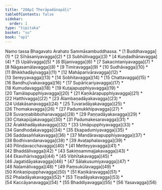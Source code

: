 ```yaml
---
title: "20Ap1 Therāpadānapāḷi"
tableOfContents: false
sidebar:
  order: 1
type: "tipitaka"
basket: "su"
book: "ap1"
---
```


<Paragraph number="1" type="center" book="ap1">
Namo tassa Bhagavato Arahato Sammāsambuddhassa.

</Paragraph>

<TableOfContents book="ap1" section="20">
* [1 Buddhavagga](1)
* [2 Sīhāsaniyavagga](2)
* [3 Subhūtivagga](3)
* [4 Kuṇḍadhānavagga](4)
* [5 Upālivagga](5)
* [6 Bījanivagga](6)
* [7 Sakacintaniyavagga](7)
* [8 Nāgasamālavagga](8)
* [9 Timiravagga](9)
* [10 Sudhāvagga](10)
* [11 Bhikkhadāyivagga](11)
* [12 Mahāparivāravagga](12)
* [13 Sereyyavagga](13)
* [14 Sobhitavagga](14)
* [15 Chattavagga](15)
* [16 Bandhujīvakavagga](16)
* [17 Supāricariyavagga](17)
* [18 Kumudavagga](18)
* [19 Kuṭajapupphiyavagga](19)
* [20 Tamālapupphiyavagga](20)
* [21 Kaṇikārapupphiyavagga](21)
* [22 Hatthivagga](22)
* [23 Ālambaṇadāyakavagga](23)
* [24 Udakāsanavagga](24)
* [25 Tuvaradāyakavagga](25)
* [26 Thomakavagga](26)
* [27 Padumukkhipavagga](27)
* [28 Suvaṇṇabibbohanavagga](28)
* [29 Paṇṇadāyakavagga](29)
* [30 Citakapūjakavagga](30)
* [31 Padumakesaravagga](31)
* [32 Ārakkhadāyakavagga](32)
* [33 Umāpupphiyavagga](33)
* [34 Gandhodakavagga](34)
* [35 Ekapadumiyavagga](35)
* [36 Saddasaññakavagga](36)
* [37 Mandāravapupphiyavagga](37)
* [38 Bodhivandanavagga](38)
* [39 Avaṭaphalavagga](39)
* [40 Pilindavacchavagga](40)
* [41 Metteyyavagga](41)
* [42 Bhaddālivagga](42)
* [43 Sakiṃsammajjakavagga](43)
* [44 Ekavihārivagga](44)
* [45 Vibhītakavagga](45)
* [46 Jagatidāyakavagga](46)
* [47 Sālakusumiyavagga](47)
* [48 Naḷamālivagga](48)
* [49 Paṃsukūlavagga](49)
* [50 Kiṅkaṇipupphavagga](50)
* [51 Kaṇikāravagga](51)
* [52 Phaladāyakavagga](52)
* [53 Tiṇadāyakavagga](53)
* [54 Kaccāyanavagga](54)
* [55 Bhaddiyavagga](55)
* [56 Yasavagga](56)
</TableOfContents>
